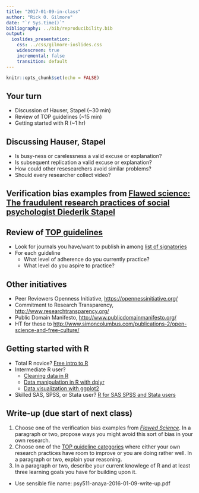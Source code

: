 ```yaml
---
title: "2017-01-09-in-class"
author: "Rick O. Gilmore"
date: "`r Sys.time()`"
bibliography: ../bib/reproducibility.bib
output:
  ioslides_presentation:
    css: ../css/gilmore-ioslides.css
    widescreen: true
    incremental: false
    transition: default
---
```


```r
knitr::opts_chunk$set(echo = FALSE)
```

## Your turn

- Discussion of Hauser, Stapel (~30 min)
- Review of TOP guidelines (~15 min)
- Getting started with R (~1 hr)

## Discussing Hauser, Stapel

- Is busy-ness or carelessness a valid excuse or explanation?
- Is subsequent replication a valid excuse or explanation?
- How could other resesearchers avoid similar problems?
- Should every researcher collect video?

## Verification bias examples from [Flawed science: The fraudulent research practices of social psychologist Diederik Stapel](http://pubman.mpdl.mpg.de/pubman/item/escidoc:1569964:8/component/escidoc:1569966/Stapel_Investigation_Final_report.pdf)

## Review of [TOP guidelines](https://osf.io/9f6gx/)

- Look for journals you have/want to publish in among [list of signatories](https://cos.io/top/#list)
- For each guideline
    + What level of adherence do you currently practice?
    + What level do you aspire to practice?
    
## Other initiatives

- Peer Reviewers Openness Initiative, <https://opennessinitiative.org/>
- Commitment to Research Transparency, <http://www.researchtransparency.org/>
- Public Domain Manifesto, <http://www.publicdomainmanifesto.org/>
- HT for these to <http://www.simoncolumbus.com/publications-2/open-science-and-free-culture/>

## Getting started with R

- Total R novice? [Free intro to R](https://www.datacamp.com/courses/free-introduction-to-r)
- Intermediate R user?
    + [Cleaning data in R](https://www.datacamp.com/courses/cleaning-data-in-r)
    + [Data manipulation in R with dplyr](https://www.datacamp.com/courses/dplyr-data-manipulation-r-tutorial)
    + [Data visualization with ggplot2](https://www.datacamp.com/courses/data-visualization-with-ggplot2-1)
- Skilled SAS, SPSS, or Stata user? [R for SAS SPSS and Stata users](https://www.datacamp.com/courses/r-for-sas-spss-and-stata-users-r-tutorial)

## Write-up (due start of next class)

1. Choose one of the verification bias examples from [*Flawed Science*](http://pubman.mpdl.mpg.de/pubman/item/escidoc:1569964:8/component/escidoc:1569966/Stapel_Investigation_Final_report.pdf). In a paragraph or two, propose ways you might avoid this sort of bias in your own research.
2. Choose one of the [TOP guideline categories](https://osf.io/9f6gx/) where either your own research practices have room to improve or you are doing rather well. In a paragraph or two, explain your reasoning.
3. In a paragraph or two, describe your current knowlege of R and at least three learning goals you have for building upon it.

- Use sensible file name: psy511-anaya-2016-01-09-write-up.pdf